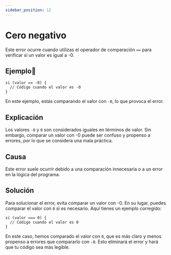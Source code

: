 ```yaml
---
sidebar_position: 12
---
```


# Cero negativo
Este error ocurre cuando utilizas el operador de comparación `==` para verificar si un valor es igual a -0.

## Ejemplo📝

```dummy
si (valor == -0) {
  // Código cuando el valor es -0
}
```
En este ejemplo, estás comparando el valor con `-0`, lo que provoca el error.

## Explicación
Los valores `-0` y `0` son considerados iguales en términos de valor.
Sin embargo, comparar un valor con -0 puede ser confuso y propenso a errores, por lo que se considera una mala práctica.

## Causa
Este error suele ocurrir debido a una comparación innecesaria o a un error en la lógica del programa.

## Solución
Para solucionar el error, evita comparar un valor con -0. En su lugar, puedes comparar el valor con `0` si es necesario.
Aquí tienes un ejemplo corregido:
```dummy
si (valor === 0) {
  // Código cuando el valor es 0
}
```
En este caso, hemos comparado el valor con `0`, que es más claro y menos propenso a errores que compararlo con `-0`.
Esto eliminará el error y hará que tu código sea más legible.
